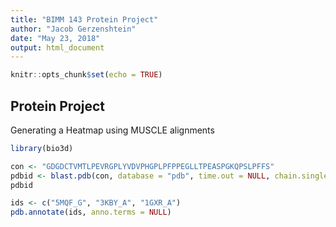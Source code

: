 ```yaml
---
title: "BIMM 143 Protein Project"
author: "Jacob Gerzenshtein"
date: "May 23, 2018"
output: html_document
---
```


```r
knitr::opts_chunk$set(echo = TRUE)
```

## Protein Project

Generating a Heatmap using MUSCLE alignments




```r
library(bio3d)
```

```r
con <- "GDGDCTVMTLPEVRGPLYVDVPHGPLPFPPEGLLTPEASPGKQPSLPFFS"
pdbid <- blast.pdb(con, database = "pdb", time.out = NULL, chain.single = TRUE)
pdbid
```

```r
ids <- c("5MQF_G", "3KBY_A", "1GXR_A")
pdb.annotate(ids, anno.terms = NULL)
```


